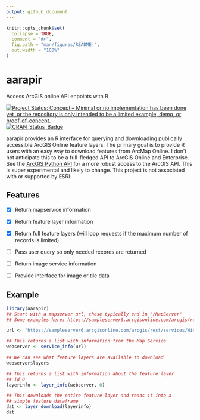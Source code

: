 ```yaml
---
output: github_document
---
```


<!-- README.md is generated from README.Rmd. Please edit that file -->

```r
knitr::opts_chunk$set(
  collapse = TRUE,
  comment = "#>",
  fig.path = "man/figures/README-",
  out.width = "100%"
)
```

# aarapir

Access ArcGIS online API enpoints with R

<!-- badges: start -->
[![Project Status: Concept – Minimal or no implementation has been done yet, or the repository is only intended to be a limited example, demo, or proof-of-concept.](https://www.repostatus.org/badges/latest/concept.svg)](https://www.repostatus.org/#concept)
[![CRAN_Status_Badge](https://www.r-pkg.org/badges/version/aarapir)](https://cran.r-project.org/package=aarapir)
<!-- badges: end -->

aarapir provides an R interface for querying and downloading publically accessible ArcGIS Online feature layers. The primary goal is to provide R users with an easy way to download features from ArcMap Online. I don't not anticipate this to be a full-fledged API to ArcGIS Online and Enterprise. See the [ArcGIS Python API](https://github.com/Esri/arcgis-python-api) for a more robust access to the ArcGIS API. This is super experimental and likely to change. This project is not associated with or supported by ESRI.

## Features

- [x] Return mapservice information

- [x] Return feature layer information

- [x] Return full feature layers (will loop requests if the maximum number of records is limited)

- [ ] Pass user query so only needed records are returned

- [ ] Return image service information

- [ ] Provide interface for image or tile data

## Example

```r
library(aarapir)
## Start with a mapserver url, these typically end in "/MapServer"
## Some examples here: https://sampleserver6.arcgisonline.com/arcgis/rest/services

url <- "https://sampleserver6.arcgisonline.com/arcgis/rest/services/WindTurbines/MapServer"

## This returns a list with information from the Map Service
webserver <- service_info(url)

## We can see what feature layers are available to download
webserver$layers

## This returns a list with information about the feature layer
## id 0
layerinfo <- layer_info(webserver, 0)

## This downloads the entire feature layer and reads it into a
## simple feature dataframe
dat <- layer_download(layerinfo)
dat
```

